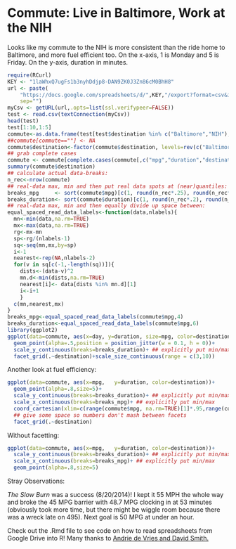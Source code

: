 Commute:  Live in Baltimore, Work at the NIH
========================================================

Looks like my commute to the NIH is more consistent than the ride home to Baltimore, and more fuel efficient too.  On the x-axis, 1 is Monday and 5 is Friday.  On the y-axis, duration in minutes.

```{r fig.width=7, fig.height=6, echo=FALSE, results='hide', message=FALSE, warning=FALSE}
require(RCurl)
KEY <- "1laWhxQ7ugFs1b3nyhDdjp8-DAN9ZK0J3Zn86cM0BhH8"
url <- paste(
    "https://docs.google.com/spreadsheets/d/",KEY,"/export?format=csv&id=",KEY,
    sep="")
myCsv <- getURL(url,.opts=list(ssl.verifypeer=FALSE))
test <- read.csv(textConnection(myCsv))
head(test)
test[1:10,1:5]
commute<-as.data.frame(test[test$destination %in% c("Baltimore","NIH"),])
##commute[commute==""] <- NA
commute$destination<-factor(commute$destination, levels=rev(c("Baltimore","NIH")))
## grab complete cases
commute <- commute[complete.cases(commute[,c("mpg","duration","destination","day")]),]
summary(commute$destination)
## calculate actual data-breaks:
n_rec<-nrow(commute)
## real-data max, min and then put real data spots at (near)quantiles:
breaks_mpg     <- sort(commute$mpg)[c(1, round(n_rec*.25), round(n_rec*.75), n_rec)]
breaks_duration<- sort(commute$duration)[c(1, round(n_rec*.2), round(n_rec*.4), round(n_rec*.6), round(n_rec*.8), n_rec)]
## real-data max, min and then equally divide up space between:
equal_spaced_read_data_labels<-function(data,nlabels){
  mn<-min(data,na.rm=TRUE)
  mx<-max(data,na.rm=TRUE)
  rg<-mx-mn
  sp<-rg/(nlabels-1)
  sq<-seq(mn,mx,by=sp)
  i<-1
  nearest<-rep(NA,nlabels-2)
  for(v in sq[c(-1,-length(sq))]){
    dists<-(data-v)^2
    mn.d<-min(dists,na.rm=TRUE)
    nearest[i]<- data[dists %in% mn.d][1]
    i<-i+1
    }
  c(mn,nearest,mx)
}
breaks_mpg<-equal_spaced_read_data_labels(commute$mpg,4)
breaks_duration<-equal_spaced_read_data_labels(commute$mpg,6)
library(ggplot2)
ggplot(data=commute, aes(x=day, y=duration, size=mpg, color=destination))+
  geom_point(alpha=.5,position = position_jitter(w = 0.1, h = 0))+ 
  scale_y_continuous(breaks=breaks_duration)+ ## explicitly put min/max for y axis 
  facet_grid(.~destination)+scale_size_continuous(range = c(3,10))
```

Another look at fuel efficiency:


```{r fig.width=7, fig.height=6, echo=FALSE, results='hide', message=FALSE, warning=FALSE}
ggplot(data=commute, aes(x=mpg,   y=duration, color=destination))+
  geom_point(alpha=.8,size=5)+ 
  scale_y_continuous(breaks=breaks_duration)+ ## explicitly put min/max for y axis 
  scale_x_continuous(breaks=breaks_mpg)+ ## explicitly put min/max 
  coord_cartesian(xlim=c(range(commute$mpg, na.rm=TRUE)[1]*.95,range(commute$mpg, na.rm=TRUE)[2]*1.05))+ 
  ## give some space so numbers don't mash between facets
  facet_grid(.~destination)
```

Without facetting:

```{r fig.width=7, fig.height=6, echo=FALSE, results='hide', message=FALSE, warning=FALSE}
ggplot(data=commute, aes(x=mpg,   y=duration, color=destination))+
  scale_y_continuous(breaks=breaks_duration)+ ## explicitly put min/max for y axis 
  scale_x_continuous(breaks=breaks_mpg)+ ## explicitly put min/max 
  geom_point(alpha=.8,size=5)
```

Stray Observations:
 
 _The Slow Burn_ was a success (8/20/2014)!  I kept it 55 MPH the whole way and broke the 45 MPG barrier with 48.7 MPG clocking in at 53 minutes (obviously took more time, but there might be wiggle room because there was a wreck late on 495).  Next goal is 50 MPG at under an hour.


Check out the .Rmd file to see code on how to read spreadsheets from Google Drive into R!  Many thanks to [Andrie de Vries and David Smith.](http://blog.revolutionanalytics.com/2014/06/reading-data-from-the-new-version-of-google-spreadsheets.html
)